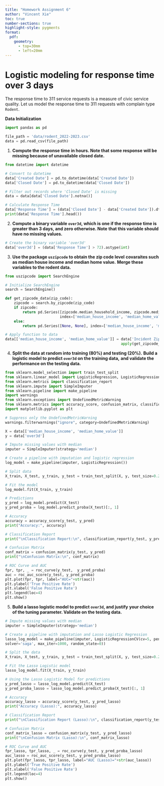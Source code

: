 ```yaml
---
title: "Homework Assignment 6"
author: "Vincent Xie"
toc: true
number-sections: true
highlight-style: pygments
format: 
  pdf: 
    geometry: 
      - top=30mm
      - left=20mm
---
```


# Logistic modeling for response time over 3 days {.unnumbered}

The response time to 311 service requests is a measure of civic
service quality. Let us model the response time to 311 requests
with complain type `Rodent`.

**Data Initialization**
```python
import pandas as pd

file_path = 'data/rodent_2022-2023.csv'
data = pd.read_csv(file_path)
```

1. **Compute the response time in hours. Note that some response**
   **will be missing because of unavailable closed date.**

```python
from datetime import datetime

# Convert to datetime   
data['Created Date'] = pd.to_datetime(data['Created Date'])
data['Closed Date'] = pd.to_datetime(data['Closed Date'])

# Filter out records where 'Closed Date' is missing
data = data[data['Closed Date'].notna()]

# Calculate Response Time
data['Response Time'] = (data['Closed Date'] - data['Created Date']).dt.total_seconds() / 3600
print(data['Response Time'].head())
```

2. **Compute a binary variable `over3d`, which is one if the**
   **response time is greater than 3 days, and zero otherwise. Note**
   **that this variable should have no missing values.**

```python
# Create the binary variable 'over3d'
data['over3d'] = (data['Response Time'] > 72).astype(int)
```

3. **Use the package `uszipcode` to obtain the zip code level**
   **covaraites such as median house income and median home value.**
   **Merge these variables to the rodent data.**

```python
from uszipcode import SearchEngine

# Initialize SearchEngine
search = SearchEngine()

def get_zipcode_data(zip_code):
    zipcode = search.by_zipcode(zip_code)
    if zipcode:
        return pd.Series([zipcode.median_household_income, zipcode.median_home_value],
                         index=['median_house_income', 'median_home_value'])
    else:
        return pd.Series([None, None], index=['median_house_income', 'median_home_value'])

# Apply function to data
data[['median_house_income', 'median_home_value']] = data['Incident Zip'].
                                                     apply(get_zipcode_data)
```

4. **Split the data at random into training (80%) and testing (20%).**
   **Build a logistic model to predict `over3d` on the training data,**
   **and validate the performance on the testing data.**

```python
from sklearn.model_selection import train_test_split
from sklearn.linear_model import LogisticRegression, LogisticRegressionCV
from sklearn.metrics import classification_report
from sklearn.impute import SimpleImputer
from sklearn.pipeline import make_pipeline
import warnings
from sklearn.exceptions import UndefinedMetricWarning
from sklearn.metrics import accuracy_score, confusion_matrix, classification_report, roc_auc_score, roc_curve
import matplotlib.pyplot as plt

# Suppress only the UndefinedMetricWarning
warnings.filterwarnings("ignore", category=UndefinedMetricWarning)

X = data[['median_house_income', 'median_home_value']] 
y = data['over3d']

# Impute missing values with median
imputer = SimpleImputer(strategy='median')

# Create a pipeline with imputation and logistic regression
log_model = make_pipeline(imputer, LogisticRegression())

# Split data
X_train, X_test, y_train, y_test = train_test_split(X, y, test_size=0.2, random_state=0)

# Fit the model
log_model.fit(X_train, y_train)

# Predictions
y_pred = log_model.predict(X_test)
y_pred_proba = log_model.predict_proba(X_test)[:, 1]

# Accuracy
accuracy = accuracy_score(y_test, y_pred)
print("Accuracy:", accuracy)

# Classification Report
print("\nClassification Report:\n", classification_report(y_test, y_pred))

# Confusion Matrix
conf_matrix = confusion_matrix(y_test, y_pred)
print("\nConfusion Matrix:\n", conf_matrix)

# ROC Curve and AUC
fpr, tpr, _ = roc_curve(y_test,  y_pred_proba)
auc = roc_auc_score(y_test, y_pred_proba)
plt.plot(fpr, tpr, label="AUC="+str(auc))
plt.ylabel('True Positive Rate')
plt.xlabel('False Positive Rate')
plt.legend(loc=4)
plt.show()
```

5. **Build a lasso logistic model to predict `over3d`, and justify**
   **your choice of the tuning parameter. Validate on the testing data.**

```python
# Impute missing values with median
imputer = SimpleImputer(strategy='median')

# Create a pipeline with imputation and Lasso Logistic Regression
lasso_log_model = make_pipeline(imputer, LogisticRegressionCV(cv=5, penalty='l1', 
solver='saga', max_iter=1000, random_state=0))

# Split the data
X_train, X_test, y_train, y_test = train_test_split(X, y, test_size=0.2, random_state=0)

# Fit the Lasso Logistic model
lasso_log_model.fit(X_train, y_train)

# Using the Lasso Logistic Model for predictions
y_pred_lasso = lasso_log_model.predict(X_test)
y_pred_proba_lasso = lasso_log_model.predict_proba(X_test)[:, 1]

# Accuracy
accuracy_lasso = accuracy_score(y_test, y_pred_lasso)
print("Accuracy (Lasso):", accuracy_lasso)

# Classification Report
print("\nClassification Report (Lasso):\n", classification_report(y_test, y_pred_lasso))

# Confusion Matrix
conf_matrix_lasso = confusion_matrix(y_test, y_pred_lasso)
print("\nConfusion Matrix (Lasso):\n", conf_matrix_lasso)

# ROC Curve and AUC
fpr_lasso, tpr_lasso, _ = roc_curve(y_test, y_pred_proba_lasso)
auc_lasso = roc_auc_score(y_test, y_pred_proba_lasso)
plt.plot(fpr_lasso, tpr_lasso, label="AUC (Lasso)="+str(auc_lasso))
plt.ylabel('True Positive Rate')
plt.xlabel('False Positive Rate')
plt.legend(loc=4)
plt.show()
```